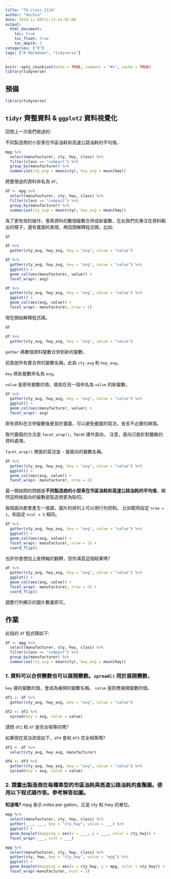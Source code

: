 ```yaml
---
title: "TA_class_1114"
author: "Hochia"
date: 2019-11-08T21:13:14-05:00
output: 
  html_document:
    toc: true
    toc_float: true
    toc_depth: 3
categories: ["R"]
tags: ["R Markdown", "tidyverse"]
---
```


```r
knitr::opts_chunk$set(echo = TRUE, comment = "#>", cache = TRUE)
library(tidyverse)
```

## 預備

```r
library(tidyverse)
```

## `tidyr` 齊整資料 & `ggplot2` 資料視覺化

回想上一次我們做過的:

不同製造商的小型車在市區油耗和高速公路油耗的平均值，

```r
mpg %>%
  select(manufacturer, cty, hwy, class) %>%
  filter(class == "compact") %>%
  group_by(manufacturer) %>%
  summarise(cty_avg = mean(cty), hwy_avg = mean(hwy))
```

將整理過的資料命名為 `df`，

```r
df <- mpg %>%
  select(manufacturer, cty, hwy, class) %>%
  filter(class == "compact") %>%
  group_by(manufacturer) %>%
  summarise(cty_avg = mean(cty), hwy_avg = mean(hwy))
```

為了更有效的操作，會將資料的數個變數合併成新變數，在此我們先專注在資料輸出的樣子，還有畫圖的表現，再回頭解釋程式碼，比如:

```r
df

df %>% 
  gather(cty_avg, hwy_avg, key = "avg", value = "value")
```

```r
df %>% 
  gather(cty_avg, hwy_avg, key = "avg", value = "value") %>%
  ggplot() +
  geom_col(aes(manufacturer, value)) +
  facet_wrap(~ avg)
```

```r
df %>% 
  gather(cty_avg, hwy_avg, key = "avg", value = "value") %>%
  ggplot() +
  geom_col(aes(avg, value)) +
  facet_wrap(~ manufacturer, nrow = 1)
```

現在開始解釋程式碼。

```r
df

df %>% 
  gather(cty_avg, hwy_avg, key = "avg", value = "value")
```

`gather` 將數個資料變數合併到新的變數，

前面放所有要合併的變數名稱，此為 `cty_avg` 和 `hwy_avg`。

`key` 將新變數命名為 `avg`。

`value` 是原有變數的值，值放在另一個命名為 `value` 的新變數。

```r
df %>% 
  gather(cty_avg, hwy_avg, key = "avg", value = "value") %>%
  ggplot() +
  geom_col(aes(manufacturer, value)) +
  facet_wrap(~ avg)
```

原有資料在合併變數後更易於畫圖，可以避免疊圖的寫法，省去不必要的麻煩。

取代疊圖的方法是 `facet_wrap()`，facet 譯作面向，
注意，面向只能針對離散的資料處理。

`facet_wrap()` 裡面的寫法是 `~` 接面向的變數名稱。

```r
df %>% 
  gather(cty_avg, hwy_avg, key = "avg", value = "value") %>%
  ggplot() +
  geom_col(aes(avg, value)) +
  facet_wrap(~ manufacturer, nrow = 1)
```

最一開始問的問題是**不同製造商的小型車在市區油耗和高速公路油耗的平均值**，顯然這時候面向的變數是製造商更為貼切。

每個面向都會產生一張圖，圖片的排列上可以用行列控制。
比如範例設定 `nrow = 1`，和設定 `ncol = 5` 相同。

```r
df %>% 
  gather(cty_avg, hwy_avg, key = "avg", value = "value") %>%
  ggplot() +
  geom_col(aes(avg, value)) +
  facet_wrap(~ manufacturer, nrow = 1) +
  coord_flip()
```

也許你會想加上座標軸的翻轉，但你滿意這個結果嗎?

```r
df %>% 
  gather(cty_avg, hwy_avg, key = "avg", value = "value") %>%
  ggplot() +
  geom_col(aes(avg, value)) +
  facet_wrap(~ manufacturer, nrow = 5) +
  coord_flip()
```

調整行列顯示的圖片數量即可。

## 作業

此指的 `df` 程式碼如下:

```r
df <- mpg %>%
  select(manufacturer, cty, hwy, class) %>%
  filter(class == "compact") %>%
  group_by(manufacturer) %>%
  summarise(cty_avg = mean(cty), hwy_avg = mean(hwy))
```

### 1. 資料可以合併變數也可以展開變數。`spread()` 用於展開變數，
`key` 接的變數的值，會成為展開的變數名稱。
`value` 是對應展開變數的值。

```r
df1 <- df %>% 
  gather(cty_avg, hwy_avg, key = "avg", value = "value")

df2 <- df1 %>%
  spread(key = avg, value = value)
```

請問 `df2` 和 `df` 是完全相等的嗎?

如果現在寫法改寫如下，`df4` 會和 `df3` 完全相等嗎?

```r
df3 <- df %>%
  select(cty_avg, hwy_avg, manufacturer)

df4 <- df3 %>% 
  gather(cty_avg, hwy_avg, key = "avg", value = "value") %>%
  spread(key = avg, value = value)
```

### 2. 請畫出製造商在每種車型的市區油耗與高速公路油耗的盒鬚圖。使用以下程式碼作答。參考解答如圖。

**知道嗎?** mpg 表示 miles per gallon，正是 cty 和 hwy 的單位。

```r
mpg %>%
  select(manufacturer, cty, hwy, class) %>%
  gather(___, ___, key = "cty_hwy", value = ___) %>%
  ggplot() +
  geom_boxplot(mapping = aes(x = ___, y = ___, color = cty_hwy)) +
  facet_wrap(~___, ncol = ___)
```

```r
mpg %>%
  select(manufacturer, cty, hwy, class) %>%
  gather(cty, hwy, key = "cty_hwy", value = "mpg") %>%
  ggplot() +
  geom_boxplot(mapping = aes(x = cty_hwy, y = mpg, color = cty_hwy)) +
  facet_wrap(~manufacturer, ncol = 5)
```

